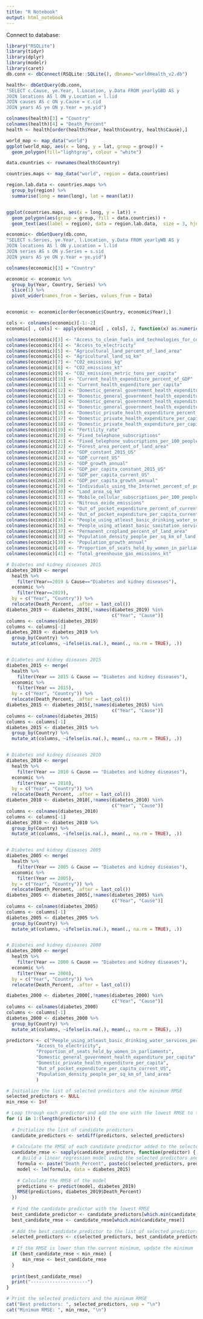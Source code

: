 ```yaml
---
title: "R Notebook"
output: html_notebook
---
```


Connect to database:
```r

library("RSQLite")
library(tidyr)
library(dplyr)
library(modelr)
library(caret)
db.conn <- dbConnect(RSQLite::SQLite(), dbname="worldHealth_v2.db")

```

```r

health<- dbGetQuery(db.conn,   
"SELECT c.Cause, ye.Year, l.Location, y.Data FROM yearlyGBD AS y
JOIN locations AS l ON y.Location = l.lid
JOIN causes AS c ON y.Cause = c.cid
JOIN years AS ye ON y.Year = ye.yid")

colnames(health)[3] = "Country"
colnames(health)[4] = "Death_Percent"
health <- health[order(health$Year, health$Country, health$Cause),]

```

```r

world_map <- map_data("world")
ggplot(world_map, aes(x = long, y = lat, group = group)) +
  geom_polygon(fill="lightgray", colour = "white")

data.countries <- rownames(health$Country)

countries.maps <- map_data("world", region = data.countries)

region.lab.data <- countries.maps %>%
  group_by(region) %>%
  summarise(long = mean(long), lat = mean(lat))


ggplot(countries.maps, aes(x = long, y = lat)) +
  geom_polygon(aes(group = group, fill = data.countries)) +
  geom_text(aes(label = region), data = region.lab.data,  size = 3, hjust = 0.5) 

```

```r

economic<- dbGetQuery(db.conn,   
"SELECT s.Series, ye.Year, l.Location, y.Data FROM yearlyWB AS y
JOIN locations AS l ON y.Location = l.lid
JOIN series AS s ON y.Series = s.sid
JOIN years AS ye ON y.Year = ye.yid")

colnames(economic)[3] = "Country"

economic <- economic %>% 
  group_by(Year, Country, Series) %>% 
  slice(1) %>% 
  pivot_wider(names_from = Series, values_from = Data)


economic <- economic[order(economic$Country, economic$Year),]

cols <- colnames(economic)[-1:-2]
economic[ , cols] <- apply(economic[ , cols], 2, function(x) as.numeric(as.character(x)))

colnames(economic)[3] <- "Access_to_clean_fuels_and_technologies_for_cooking"
colnames(economic)[4] <- "Access_to_electricity"
colnames(economic)[5] <- "Agricultural_land_percent_of_land_area"
colnames(economic)[6] <- "Agricultural_land_sq_km"
colnames(economic)[7] <- "CO2_emissions_kg"
colnames(economic)[8] <- "CO2_emissions_kt"
colnames(economic)[9] <- "CO2_emissions_metric_tons_per_capita"
colnames(economic)[10] <- "Current_health_expenditure_percent_of_GDP"
colnames(economic)[11] <- "Current_health_expenditure_per_capita"
colnames(economic)[12] <- "Domestic_general_government_health_expenditure_percent_of_current_health_expenditure"
colnames(economic)[13] <- "Domestic_general_government_health_expenditure_percent_of_GDP"
colnames(economic)[14] <- "Domestic_general_government_health_expenditure_percent_of_general_government_expenditure"
colnames(economic)[15] <- "Domestic_general_government_health_expenditure_per_capita"
colnames(economic)[16] <- "Domestic_private_health_expenditure_percent_of_current_health_expenditure"
colnames(economic)[17] <- "Domestic_private_health_expenditure_per_capita"
colnames(economic)[18] <- "Domestic_private_health_expenditure_per_capita_PPP"
colnames(economic)[19] <- "Fertility_rate"
colnames(economic)[20] <- "Fixed_telephone_subscriptions"
colnames(economic)[21] <- "Fixed_telephone_subscriptions_per_100_people"
colnames(economic)[22] <- "Forest_area_percent_of_land_area"
colnames(economic)[23] <- "GDP_constant_2015_US"
colnames(economic)[24] <- "GDP_current_US"
colnames(economic)[25] <- "GDP_growth_annual"
colnames(economic)[26] <- "GDP_per_capita_constant_2015_US"
colnames(economic)[27] <- "GDP_per_capita_current_US"
colnames(economic)[28] <- "GDP_per_capita_growth_annual"
colnames(economic)[29] <- "Individuals_using_the_Internet_percent_of_population"
colnames(economic)[30] <- "Land_area_sq_km"
colnames(economic)[31] <- "Mobile_cellular_subscriptions_per_100_people"
colnames(economic)[32] <- "Nitrous_oxide_emissions"
colnames(economic)[33] <- "Out_of_pocket_expenditure_percent_of_current_health_expenditure"
colnames(economic)[34] <- "Out_of_pocket_expenditure_per_capita_current_US"
colnames(economic)[35] <- "People_using_atleast_basic_drinking_water_services_percent_of_population"
colnames(economic)[36] <- "People_using_atleast_basic_sanitation_services_percent_of_population"
colnames(economic)[37] <- "Permanent_cropland_percent_of_land_area"
colnames(economic)[38] <- "Population_density_people_per_sq_km_of_land_area"
colnames(economic)[39] <- "Population_growth_annual"
colnames(economic)[40] <- "Proportion_of_seats_held_by_women_in_parliaments"
colnames(economic)[41] <- "Total_greenhouse_gas_emissions_kt"

```

```r

# Diabetes and kidney diseases 2015
diabetes_2019 <- merge(
  health %>% 
    filter(Year==2019 & Cause=="Diabetes and kidney diseases"), 
  economic %>% 
    filter(Year==2019), 
  by = c("Year", "Country")) %>% 
  relocate(Death_Percent, .after = last_col())
diabetes_2019 <- diabetes_2019[,!names(diabetes_2019) %in% 
                                       c("Year", "Cause")]
columns <- colnames(diabetes_2019)
columns <- columns[-1]
diabetes_2019 <- diabetes_2019 %>%
  group_by(Country) %>%
  mutate_at(columns, ~ifelse(is.na(.), mean(., na.rm = TRUE), .))


# Diabetes and kidney diseases 2015
diabetes_2015 <- merge(
  health %>% 
    filter(Year == 2015 & Cause == "Diabetes and kidney diseases"), 
  economic %>% 
    filter(Year == 2015), 
  by = c("Year", "Country")) %>% 
  relocate(Death_Percent, .after = last_col())
diabetes_2015 <- diabetes_2015[,!names(diabetes_2015) %in% 
                                       c("Year", "Cause")]
columns <- colnames(diabetes_2015)
columns <- columns[-1]
diabetes_2015 <- diabetes_2015 %>%
  group_by(Country) %>%
  mutate_at(columns, ~ifelse(is.na(.), mean(., na.rm = TRUE), .))


# Diabetes and kidney diseases 2010
diabetes_2010 <- merge(
  health %>% 
    filter(Year == 2010 & Cause == "Diabetes and kidney diseases"), 
  economic %>% 
    filter(Year == 2010), 
  by = c("Year", "Country")) %>% 
  relocate(Death_Percent, .after = last_col())
diabetes_2010 <- diabetes_2010[,!names(diabetes_2010) %in% 
                                       c("Year", "Cause")]
columns <- colnames(diabetes_2010)
columns <- columns[-1]
diabetes_2010 <- diabetes_2010 %>%
  group_by(Country) %>%
  mutate_at(columns, ~ifelse(is.na(.), mean(., na.rm = TRUE), .))


# Diabetes and kidney diseases 2005
diabetes_2005 <- merge(
  health %>% 
    filter(Year == 2005 & Cause == "Diabetes and kidney diseases"), 
  economic %>% 
    filter(Year == 2005), 
  by = c("Year", "Country")) %>% 
  relocate(Death_Percent, .after = last_col())
diabetes_2005 <- diabetes_2005[,!names(diabetes_2005) %in% 
                                       c("Year", "Cause")]
columns <- colnames(diabetes_2005)
columns <- columns[-1]
diabetes_2005 <- diabetes_2005 %>%
  group_by(Country) %>%
  mutate_at(columns, ~ifelse(is.na(.), mean(., na.rm = TRUE), .))


# Diabetes and kidney diseases 2000
diabetes_2000 <- merge(
  health %>% 
    filter(Year == 2000 & Cause == "Diabetes and kidney diseases"), 
  economic %>% 
    filter(Year == 2000), 
  by = c("Year", "Country")) %>% 
  relocate(Death_Percent, .after = last_col())

diabetes_2000 <- diabetes_2000[,!names(diabetes_2000) %in% 
                                       c("Year", "Cause")]
columns <- colnames(diabetes_2000)
columns <- columns[-1]
diabetes_2000 <- diabetes_2000 %>%
  group_by(Country) %>%
  mutate_at(columns, ~ifelse(is.na(.), mean(., na.rm = TRUE), .))


```









```r

predictors <- c("People_using_atleast_basic_drinking_water_services_percent_of_population", 
           "Access_to_electricity", 
           "Proportion_of_seats_held_by_women_in_parliaments", 
           "Domestic_general_government_health_expenditure_per_capita",
           "Domestic_private_health_expenditure_per_capita",
           "Out_of_pocket_expenditure_per_capita_current_US",
           "Population_density_people_per_sq_km_of_land_area"
           )

# Initialize the list of selected predictors and the minimum RMSE
selected_predictors <- NULL
min_rmse <- Inf

# Loop through each predictor and add the one with the lowest RMSE to the model
for (i in 1:(length(predictors))) {
  
  # Initialize the list of candidate predictors
  candidate_predictors <- setdiff(predictors, selected_predictors)
  
  # Calculate the RMSE of each candidate predictor added to the selected predictors
  candidate_rmse <- sapply(candidate_predictors, function(predictor) {
    # Build a linear regression model using the selected predictors and the current candidate predictor
    formula <- paste("Death_Percent", paste(c(selected_predictors, predictor), collapse = " + "), sep = " ~ ")
    model <- lm(formula, data = diabetes_2015)
    
    # Calculate the RMSE of the model
    predictions <- predict(model, diabetes_2019)
    RMSE(predictions, diabetes_2019$Death_Percent)
  })
  
  # Find the candidate predictor with the lowest RMSE
  best_candidate_predictor <- candidate_predictors[which.min(candidate_rmse)]
  best_candidate_rmse <- candidate_rmse[which.min(candidate_rmse)]
  
  # Add the best candidate predictor to the list of selected predictors
  selected_predictors <- c(selected_predictors, best_candidate_predictor)
  
  # If the RMSE is lower than the current minimum, update the minimum
  if (best_candidate_rmse < min_rmse) {
      min_rmse <- best_candidate_rmse
  }
  
  print(best_candidate_rmse)
  print("---------------------")
}

# Print the selected predictors and the minimum RMSE
cat("Best predictors: ", selected_predictors, sep = "\n")
cat("Minimum RMSE: ", min_rmse, "\n")


```


